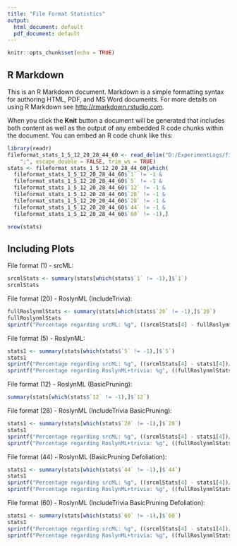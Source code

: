 ```yaml
---
title: "File Format Statistics"
output:
  html_document: default
  pdf_document: default
---
```


```r
knitr::opts_chunk$set(echo = TRUE)
```

## R Markdown

This is an R Markdown document. Markdown is a simple formatting syntax for authoring HTML, PDF, and MS Word documents. For more details on using R Markdown see <http://rmarkdown.rstudio.com>.

When you click the **Knit** button a document will be generated that includes both content as well as the output of any embedded R code chunks within the document. You can embed an R code chunk like this:

```r
library(readr)
fileformat_stats_1_5_12_20_28_44_60 <- read_delim("D:/ExperimentLogs/fileformat-stats_1_5_12_20_28_44_60.txt", 
    ";", escape_double = FALSE, trim_ws = TRUE)
stats <- fileformat_stats_1_5_12_20_28_44_60[which(
  fileformat_stats_1_5_12_20_28_44_60$`1` != -1 & 
  fileformat_stats_1_5_12_20_28_44_60$`5` != -1 & 
  fileformat_stats_1_5_12_20_28_44_60$`12` != -1 & 
  fileformat_stats_1_5_12_20_28_44_60$`20` != -1 & 
  fileformat_stats_1_5_12_20_28_44_60$`28` != -1 & 
  fileformat_stats_1_5_12_20_28_44_60$`44` != -1 & 
  fileformat_stats_1_5_12_20_28_44_60$`60` != -1),]

nrow(stats)
```

## Including Plots

File format (1) - srcML:
```r
srcmlStats <- summary(stats[which(stats$`1` != -1),]$`1`)
srcmlStats
```
File format (20) - RoslynML (IncludeTrivia):
```r
fullRoslynmlStats <- summary(stats[which(stats$`20` != -1),]$`20`)
fullRoslynmlStats
sprintf("Percentage regarding srcML: %g", ((srcmlStats[4] - fullRoslynmlStats[4])/max(srcmlStats[4], fullRoslynmlStats[4]) * 100))
```

File format (5) - RoslynML:
```r
stats1 <- summary(stats[which(stats$`5` != -1),]$`5`)
stats1
sprintf("Percentage regarding srcML: %g", ((srcmlStats[4] - stats1[4])/max(srcmlStats[4], stats1[4]) * 100))
sprintf("Percentage regarding RoslynML+trivia: %g", ((fullRoslynmlStats[4] - stats1[4])/max(stats1[4], fullRoslynmlStats[4]) * 100))
```


File format (12) - RoslynML (BasicPruning):
```r
summary(stats[which(stats$`12` != -1),]$`12`)
```

File format (28) - RoslynML (IncludeTrivia BasicPruning):
```r
stats1 <- summary(stats[which(stats$`28` != -1),]$`28`)
stats1
sprintf("Percentage regarding srcML: %g", ((srcmlStats[4] - stats1[4])/max(srcmlStats[4], stats1[4]) * 100))
sprintf("Percentage regarding RoslynML+trivia: %g", ((fullRoslynmlStats[4] - stats1[4])/max(stats1[4], fullRoslynmlStats[4]) * 100))
```

File format (44) - RoslynML (BasicPruning Defoliation):
```r
stats1 <- summary(stats[which(stats$`44` != -1),]$`44`)
stats1
sprintf("Percentage regarding srcML: %g", ((srcmlStats[4] - stats1[4])/max(srcmlStats[4], stats1[4]) * 100))
sprintf("Percentage regarding RoslynML+trivia: %g", ((fullRoslynmlStats[4] - stats1[4])/max(stats1[4], fullRoslynmlStats[4]) * 100))
```

File format (60) - RoslynML (IncludeTrivia BasicPruning Defoliation):
```r
stats1 <- summary(stats[which(stats$`60` != -1),]$`60`)
stats1
sprintf("Percentage regarding srcML: %g", ((srcmlStats[4] - stats1[4])/max(srcmlStats[4], stats1[4]) * 100))
sprintf("Percentage regarding RoslynML+trivia: %g", ((fullRoslynmlStats[4] - stats1[4])/max(stats1[4], fullRoslynmlStats[4]) * 100))
```